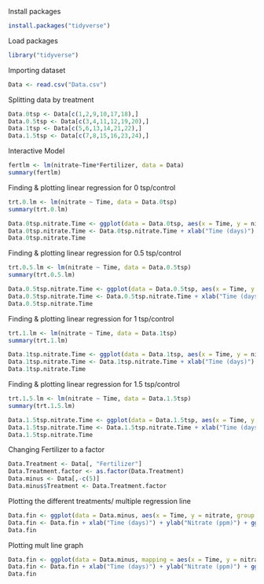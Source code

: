 Install packages
```r
install.packages("tidyverse")
```
Load packages
```r
library("tidyverse")
```
Importing dataset
```r
Data <- read.csv("Data.csv")
```
Splitting data by treatment 
```r
Data.0tsp <- Data[c(1,2,9,10,17,18),]
Data.0.5tsp <- Data[c(3,4,11,12,19,20),]
Data.1tsp <- Data[c(5,6,13,14,21,22),]
Data.1.5tsp <- Data[c(7,8,15,16,23,24),]
```
Interactive Model
```r
fertlm <- lm(nitrate~Time*Fertilizer, data = Data)
summary(fertlm)
```
Finding & plotting linear regression for 0 tsp/control
```r
trt.0.lm <- lm(nitrate ~ Time, data = Data.0tsp)
summary(trt.0.lm)

Data.0tsp.nitrate.Time <- ggplot(data = Data.0tsp, aes(x = Time, y = nitrate)) + geom_point() + geom_smooth(method = "lm")  
Data.0tsp.nitrate.Time <- Data.0tsp.nitrate.Time + xlab("Time (days)") + ylab("nitrate (ppm)")
Data.0tsp.nitrate.Time
```
Finding & plotting linear regression for 0.5 tsp/control
```r
trt.0.5.lm <- lm(nitrate ~ Time, data = Data.0.5tsp)
summary(trt.0.5.lm)

Data.0.5tsp.nitrate.Time <- ggplot(data = Data.0.5tsp, aes(x = Time, y = nitrate)) + geom_point() + geom_smooth(method = "lm")
Data.0.5tsp.nitrate.Time <- Data.0.5tsp.nitrate.Time + xlab("Time (days)") + ylab("nitrate (ppm)")
Data.0.5tsp.nitrate.Time
```
Finding & plotting linear regression for 1 tsp/control
```r
trt.1.lm <- lm(nitrate ~ Time, data = Data.1tsp)
summary(trt.1.lm)

Data.1tsp.nitrate.Time <- ggplot(data = Data.1tsp, aes(x = Time, y = nitrate)) + geom_point() + geom_smooth(method = "lm")
Data.1tsp.nitrate.Time <- Data.1tsp.nitrate.Time + xlab("Time (days)") + ylab("nitrate (ppm)")
Data.1tsp.nitrate.Time
```
Finding & plotting linear regression for 1.5 tsp/control
```r
trt.1.5.lm <- lm(nitrate ~ Time, data = Data.1.5tsp)
summary(trt.1.5.lm)

Data.1.5tsp.nitrate.Time <- ggplot(data = Data.1.5tsp, aes(x = Time, y = nitrate)) + geom_point() + geom_smooth(method = "lm")
Data.1.5tsp.nitrate.Time <- Data.1.5tsp.nitrate.Time + xlab("Time (days)") + ylab("nitrate (ppm)")
Data.1.5tsp.nitrate.Time
```
Changing Fertilizer to a factor 
```r
Data.Treatment <- Data[, "Fertilizer"]
Data.Treatment.factor <- as.factor(Data.Treatment)
Data.minus <- Data[,-c(5)]
Data.minus$Treatment <- Data.Treatment.factor
```
Plotting the different treatments/ multiple regression line
```r
Data.fin <- ggplot(data = Data.minus, aes(x = Time, y = nitrate, group = Treatment, color = Treatment)) + geom_point() + geom_smooth(method = "lm") 
Data.fin <- Data.fin + xlab("Time (days)") + ylab("Nitrate (ppm)") + ggtitle("Effect of Fertilizer on Nitrate Levels Over Time")
Data.fin
```
Plotting mult line graph
```r
Data.fin <- ggplot(data = Data.minus, mapping = aes(x = Time, y = nitrate, group = Treatment, color = Treatment)) + geom_line() 
Data.fin <- Data.fin + xlab("Time (days)") + ylab("Nitrate (ppm)") + ggtitle("Effect of Fertilizer on Nitrate Over Time") + scale_fill_discrete(name = "Treatment(tsp)") 
Data.fin

```